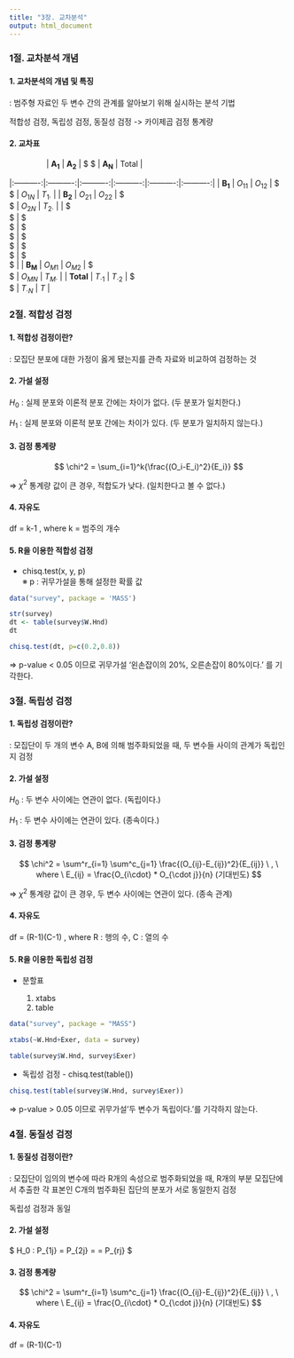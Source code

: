 ```yaml
---
title: "3장. 교차분석"
output: html_document
---
```


### 1절. 교차분석 개념

#### 1. 교차분석의 개념 및 특징

: 범주형 자료인 두 변수 간의 관계를 알아보기 위해 실시하는 분석 기법

적합성 검정, 독립성 검정, 동질성 검정 -\> 카이제곱 검정 통계량

#### 2. 교차표

|                  | $\mathbf{A_1}$ | $\mathbf{A_2}$ |    $   
                                                       \cdots 
                                                         $    | $\mathbf{A_N}$ |    Total     |
|:----------:|:----------:|:----------:|:----------:|:----------:|:----------:|
| $\mathbf{ B_1 }$ |    $O_{11}$    |    $O_{12}$    |    $   
                                                       \cdots 
                                                         $    |    $O_{1N}$    | $T_{1\cdot}$ |
|  $\mathbf{B_2}$  |    $O_{21}$    |    $O_{22}$    |    $   
                                                       \cdots 
                                                         $    |    $O_{2N}$    | $T_{2\cdot}$ |
|         $        
       \vdots      
         $         |        $       
                         \vdots     
                           $        |        $       
                                          \vdots     
                                            $        |    $   
                                                       \ddots 
                                                         $    |        $       
                                                                    \vdots     
                                                                      $        |       $      
                                                                                    \vdots    
                                                                                      $       |
|  $\mathbf{B_M}$  |    $O_{M1}$    |    $O_{M2}$    |    $   
                                                       \cdots 
                                                         $    |    $O_{MN}$    | $T_{M\cdot}$ |
|    **Total**     | $T_{\cdot 1}$  | $T_{\cdot 2}$  |    $   
                                                       \cdots 
                                                         $    | $T_{\cdot N}$  |     $T$      |

### 2절. 적합성 검정

#### 1. 적합성 검정이란?

: 모집단 분포에 대한 가정이 옳게 됐는지를 관측 자료와 비교하여 검정하는 것

#### 2. 가설 설정

$H_0$ : 실제 분포와 이론적 분포 간에는 차이가 없다. (두 분포가 일치한다.)

$H_1$ : 실제 분포와 이론적 분포 간에는 차이가 있다. (두 분포가 일치하지 않는다.)

#### 3. 검정 통계량

$$
\chi^2 = \sum_{i=1}^k{\frac{(O_i-E_i)^2}{E_i}}
$$

=\> $\chi^2$ 통계량 값이 큰 경우, 적합도가 낮다. (일치한다고 볼 수 없다.)

#### 4. 자유도

df = k-1 , where k = 범주의 개수

#### 5. R을 이용한 적합성 검정

-   chisq.test(x, y, p)\
    ※ p : 귀무가설을 통해 설정한 확률 값

```r
data("survey", package = 'MASS')

str(survey)
dt <- table(survey$W.Hnd)
dt

chisq.test(dt, p=c(0.2,0.8))
```

=\> p-value \< 0.05 이므로 귀무가설 '왼손잡이의 20%, 오른손잡이 80%이다.' 를 기각한다.

### 3절. 독립성 검정

#### 1. 독립성 검정이란?

: 모집단이 두 개의 변수 A, B에 의해 범주화되었을 때, 두 변수들 사이의 관계가 독립인지 검정

#### 2. 가설 설정

$H_0$ : 두 변수 사이에는 연관이 없다. (독립이다.)

$H_1$ : 두 변수 사이에는 연관이 있다. (종속이다.)

#### 3. 검정 통계량

$$
\chi^2 = \sum^r_{i=1} \sum^c_{j=1} \frac{(O_{ij}-E_{ij})^2}{E_{ij}} \ , \ where \ E_{ij} = \frac{O_{i\cdot} * O_{\cdot j}}{n}  (기대빈도)
$$

=\> $\chi^2$ 통계량 값이 큰 경우, 두 변수 사이에는 연관이 있다. (종속 관계)

#### 4. 자유도

df = (R-1)(C-1) , where R : 행의 수, C : 열의 수

#### 5. R을 이용한 독립성 검정

-   분할표

    1.  xtabs
    2.  table

```r
data("survey", package = "MASS")

xtabs(~W.Hnd+Exer, data = survey)

table(survey$W.Hnd, survey$Exer)
```

-   독립성 검정 - chisq.test(table())

```r
chisq.test(table(survey$W.Hnd, survey$Exer))
```

=\> p-value \> 0.05 이므로 귀무가설'두 변수가 독립이다.'를 기각하지 않는다.

### 4절. 동질성 검정

#### 1. 동질성 검정이란?

: 모집단이 임의의 변수에 따라 R개의 속성으로 범주화되었을 때, R개의 부분 모집단에서 추출한 각 표본인 C개의 범주화된 집단의 분포가 서로 동일한지 검정

독립성 검정과 동일

#### 2. 가설 설정

$ H_0 : P_{1j} = P_{2j} = \cdots = P_{rj} $

#### 3. 검정 통계량

$$
\chi^2 = \sum^r_{i=1} \sum^c_{j=1} \frac{(O_{ij}-E_{ij})^2}{E_{ij}} \ , \ where \ E_{ij} = \frac{O_{i\cdot} * O_{\cdot j}}{n}  (기대빈도)
$$

#### 4. 자유도

df = (R-1)(C-1)
